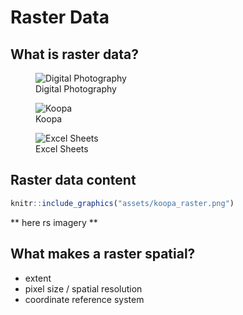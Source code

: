 # Raster Data


## What is raster data?


![Digital Photography](https://www.heise.de/select/ct/2019/16/1564492523348234/contentimages/image-1563263232981928.jpg)

![Koopa](https://www.seekpng.com/png/detail/169-1692024_mario-pixel-art-koopa.png)

![Excel Sheets](https://media.techeblog.com/images/mona_lisa_excel.jpg)


## Raster data content

```r
knitr::include_graphics("assets/koopa_raster.png")
```


** here rs imagery **



## What makes a raster spatial?

* extent
* pixel size / spatial resolution
* coordinate reference system










